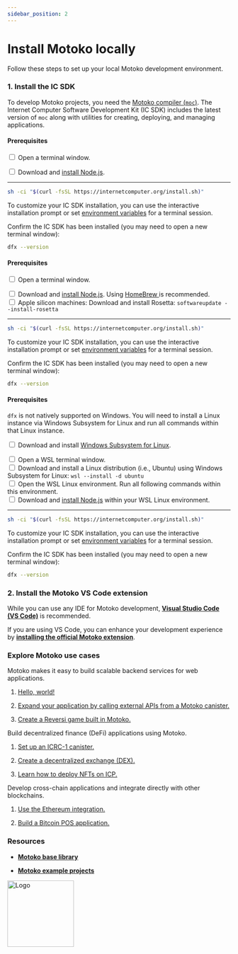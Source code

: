 ```yaml
---
sidebar_position: 2
---
```



# Install Motoko locally

Follow these steps to set up your local Motoko development environment.

### 1. Install the IC SDK

To develop Motoko projects, you need the [Motoko compiler (`moc`)](add-link). The Internet Computer Software Development Kit (IC SDK) includes the latest version of `moc` along with utilities for creating, deploying, and managing applications.

<AdornedTabs defaultValue={useOs().current}>
<TabItem value={OsType.Linux} label="Linux">

#### Prerequisites

<input type="checkbox"/> Open a terminal window.
<div>
</div>
<input type="checkbox"/> Download and <a href="https://nodejs.org/en/download/package-manager">install Node.js</a>.

---------

```bash
sh -ci "$(curl -fsSL https://internetcomputer.org/install.sh)"
```

To customize your IC SDK installation, you can use the interactive installation prompt or set [environment variables](/docs/building-apps/developer-tools/dfx/dfx-envars) for a terminal session.

Confirm the IC SDK has been installed (you may need to open a new terminal window):

```bash
dfx --version
```

</TabItem>
<TabItem value={OsType.macOs} label="macOS">

#### Prerequisites

<input type="checkbox"/> Open a terminal window.
<div>
</div>
<input type="checkbox"/> Download and <a href="https://nodejs.org/en/download/package-manager">install Node.js</a>. Using <a href="https://brew.sh/"> HomeBrew </a> is recommended.
<div>
</div>
<input type="checkbox"/> Apple silicon machines: Download and install Rosetta: <code>softwareupdate --install-rosetta</code>

---------

```bash
sh -ci "$(curl -fsSL https://internetcomputer.org/install.sh)"
```

To customize your IC SDK installation, you can use the interactive installation prompt or set [environment variables](/docs/building-apps/developer-tools/dfx/dfx-envars) for a terminal session.

Confirm the IC SDK has been installed (you may need to open a new terminal window):

```bash
dfx --version
```

</TabItem>

<TabItem value={OsType.Windows} label="Windows">

#### Prerequisites

`dfx` is not natively supported on Windows. You will need to install a Linux instance via Windows Subsystem for Linux and run all commands within that Linux instance.

<input type="checkbox"/> Download and install <a href="https://docs.microsoft.com/en-us/windows/wsl/install"> Windows Subsystem for Linux</a>.
<div>
</div>
<input type="checkbox"/> Open a WSL terminal window.
<div>
</div>
<input type="checkbox"/> Download and install a Linux distribution (i.e., Ubuntu) using Windows Subsystem for Linux: <code>wsl --install -d ubuntu</code>
<div>
</div>
<input type="checkbox"/> Open the WSL Linux environment. Run all following commands within this environment.
<div>
</div>
<input type="checkbox"/> Download and <a href="https://learn.microsoft.com/en-us/windows/dev-environment/javascript/nodejs-on-wsl">install Node.js</a> within your WSL Linux environment.

---------

```bash
sh -ci "$(curl -fsSL https://internetcomputer.org/install.sh)"
```

To customize your IC SDK installation, you can use the interactive installation prompt or set [environment variables](/docs/building-apps/developer-tools/dfx/dfx-envars) for a terminal session.

Confirm the IC SDK has been installed (you may need to open a new terminal window):

```bash
dfx --version
```

</TabItem>

</AdornedTabs>

### 2. Install the Motoko VS Code extension

While you can use any IDE for Motoko development, [**Visual Studio Code (VS Code)**](https://code.visualstudio.com) is recommended.

If you are using VS Code, you can enhance your development experience by [**installing the official Motoko extension**](https://marketplace.visualstudio.com/items?itemName=dfinity-foundation.vscode-motoko).

### Explore Motoko use cases

<AdornedTabs>

<TabItem value="usecase1" label="Web applications" default>

Motoko makes it easy to build scalable backend services for web applications.

1. [Hello, world!](https://github.com/dfinity/examples/tree/master/motoko/hello_world)

2. [Expand your application by calling external APIs from a Motoko canister.](https://github.com/dfinity/examples/tree/master/motoko/send_http_get)

3. [Create a Reversi game built in Motoko.](https://github.com/ninegua/reversi)

</TabItem>

<TabItem value="usecase2" label="DeFi" default>

Build decentralized finance (DeFi) applications using Motoko.

1. [Set up an ICRC-1 canister.](https://github.com/sonicdex/icrc-1-public/)

2. [Create a decentralized exchange (DEX).](https://github.com/dfinity/examples/tree/master/motoko/icrc2-swap)

3. [Learn how to deploy NFTs on ICP.](https://github.com/noku-team/icrc7_motoko)

</TabItem>

<TabItem value="usecase3" label="Chain Fusion" default>

Develop cross-chain applications and integrate directly with other blockchains.

1. [Use the Ethereum integration.](https://github.com/dfinity/icp-eth-starter)

2. [Build a Bitcoin POS application.](https://github.com/dfinity/examples/tree/master/motoko/ic-pos)

</TabItem>

</AdornedTabs>

### Resources

- **[Motoko base library](https://internetcomputer.org/docs/motoko/base/)**

- **[Motoko example projects](https://github.com/dfinity/examples/tree/master/motoko)**

<img src="https://cdn-assets-eu.frontify.com/s3/frontify-enterprise-files-eu/eyJwYXRoIjoiZGZpbml0eVwvYWNjb3VudHNcLzAxXC80MDAwMzA0XC9wcm9qZWN0c1wvNFwvYXNzZXRzXC8zOFwvMTc2XC9jZGYwZTJlOTEyNDFlYzAzZTQ1YTVhZTc4OGQ0ZDk0MS0xNjA1MjIyMzU4LnBuZyJ9:dfinity:9Q2_9PEsbPqdJNAQ08DAwqOenwIo7A8_tCN4PSSWkAM?width=2400" alt="Logo" width="150" height="150" />